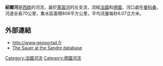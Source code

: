 {{coord|48|54|55|N|8|9|25|E|name=Rhine-Sauer|display=title}}

'''紹爾河'''是[[西歐|西歐]]的河流，屬於[[萊茵河|萊茵河]]的左支流，流經[[法國|法國]]和[[德國|德國]]，河口處在[[曼科桑_(下萊茵省)|曼科桑]]，河道全長70公里，集水區面積806平方公里，平均流量每秒6.07立方米。

==外部連結==
*http://www.geoportail.fr {{Wayback|url=http://www.geoportail.fr/ |date=20101215171356 }}
*[http://sandre.eaufrance.fr/app/chainage/courdo/htm/A3--0110.php?cg=A3--0110 The Sauer at the Sandre database]

{{France-geo-stub}}
{{Germany-geo-stub}}
[[Category:法國河流|Category:法國河流]]
[[Category:德國河流|Category:德國河流]]